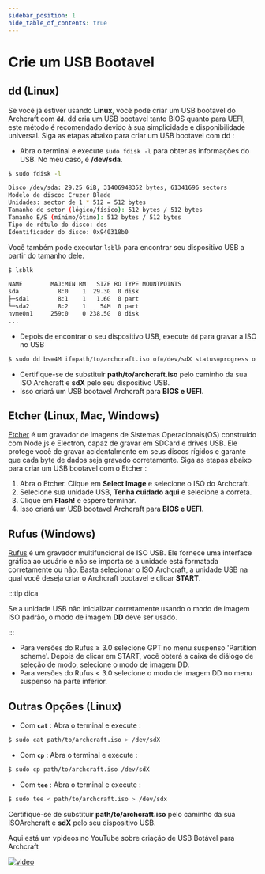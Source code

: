 ```yaml
---
sidebar_position: 1
hide_table_of_contents: true
---
```


# Crie um USB Bootavel

<!-- Tabs -->

<Tabs>

<TabItem value="dd" label="dd" default>

## dd (Linux)

Se você já estiver usando **Linux**, você pode criar um USB bootavel do Archcraft com  **`dd`**.
dd cria um USB bootavel tanto BIOS quanto para UEFI, este método é recomendado devido à sua simplicidade e disponibilidade universal.
Siga as etapas abaixo para criar um USB bootavel com dd :

- Abra o terminal e execute `sudo fdisk -l` para obter as informações do USB. No meu caso, é **/dev/sda**.

```bash
$ sudo fdisk -l

Disco /dev/sda: 29.25 GiB, 31406948352 bytes, 61341696 sectors
Modelo de disco: Cruzer Blade
Unidades: sector de 1 * 512 = 512 bytes
Tamanho de setor (lógico/físico): 512 bytes / 512 bytes
Tamanho E/S (mínimo/ótimo): 512 bytes / 512 bytes
Tipo de rótulo do disco: dos
Identificador do disco: 0x940318b0
```

Você também pode executar `lsblk` para encontrar seu dispositivo USB a partir do tamanho dele.

```bash
$ lsblk

NAME        MAJ:MIN RM   SIZE RO TYPE MOUNTPOINTS
sda           8:0    1  29.3G  0 disk
├─sda1        8:1    1   1.6G  0 part
└─sda2        8:2    1    54M  0 part
nvme0n1     259:0    0 238.5G  0 disk
...
```

- Depois de encontrar o seu dispositivo USB, execute `dd` para gravar a ISO no USB

```bash
$ sudo dd bs=4M if=path/to/archcraft.iso of=/dev/sdX status=progress oflag=sync
```

- Certifique-se de substituir **path/to/archcraft.iso** pelo caminho da sua ISO Archcraft e **sdX** pelo seu dispositivo USB.
- Isso criará um USB bootavel Archcraft para **BIOS e UEFI**.

</TabItem>

<TabItem value="etcher" label="Etcher">

## Etcher (Linux, Mac, Windows)

[Etcher](https://www.balena.io/etcher/) é um gravador de imagens de Sistemas Operacionais(OS) construído com Node.js e Electron, capaz de gravar em SDCard e drives USB.
Ele protege você de gravar acidentalmente em seus discos rígidos e garante que cada byte de dados seja gravado corretamente.
Siga as etapas abaixo para criar um USB bootavel com o Etcher :

1. Abra o Etcher. Clique em **Select Image** e selecione o ISO do Archcraft.
1. Selecione sua unidade USB, **Tenha cuidado aqui** e selecione a correta.
1. Clique em **Flash!** e espere terminar.
1. Isso criará um USB bootavel Archcraft para **BIOS e UEFI**.

</TabItem>

<TabItem value="rufus" label="Rufus">

## Rufus (Windows)

[Rufus](https://rufus.akeo.ie/) é um gravador multifuncional de ISO USB. Ele fornece uma interface gráfica ao usuário e não se importa se a unidade está formatada corretamente ou não.
Basta selecionar o ISO Archcraft, a unidade USB na qual você deseja criar o Archcraft bootavel e clicar **START**.

:::tip dica

Se a unidade USB não inicializar corretamente usando o modo de imagem ISO padrão, o modo de imagem **DD** deve ser usado.

:::

- Para versões do Rufus ≥ 3.0 selecione GPT no menu suspenso 'Partition scheme'. Depois de clicar em START, você obterá a caixa de diálogo de seleção de modo, selecione o modo de imagem DD.
- Para versões do Rufus < 3.0 selecione o modo de imagem DD no menu suspenso na parte inferior.

</TabItem>

<TabItem value="other" label="Outro">

## Outras Opções (Linux)

- Com **`cat`** : Abra o terminal e execute :
```bash
$ sudo cat path/to/archcraft.iso > /dev/sdX
```
- Com **`cp`** : Abra o terminal e execute :
```bash
$ sudo cp path/to/archcraft.iso /dev/sdX
```
- Com **`tee`** : Abra o terminal e execute :
```bash
$ sudo tee < path/to/archcraft.iso > /dev/sdx
```

Certifique-se de substituir **path/to/archcraft.iso** pelo caminho da sua ISOArchcraft e **sdX** pelo seu dispositivo USB.

</TabItem>

<TabItem value="video" label="Vídeo">

Aqui está um vpideos no YouTube sobre criação de USB Botável para Archcraft

[![video](https://i3.ytimg.com/vi/lattcBvG5_k/maxresdefault.jpg)](https://youtu.be/lattcBvG5_k)

</TabItem>

</Tabs>
